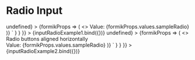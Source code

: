 
<Meta title="Components/Inputs/Input Radio Group" component={InputRadioGroup} />

# Radio Input

<Canvas>
  <Story
    name="Input Radio"
    parameters={{
      docs: {
        source: {
          code: dedent`
            <Form
              initialValues={{
                sampleRadio: 'Yes'
              }}
              onSubmit={() => undefined}
            >
              {formikProps => (
                <>
                  Value: {formikProps.values.sampleRadio}
                  <InputRadio label="Yes" name="sampleRadio" value="Yes" formikProps={formikProps} />
                  <InputRadio label="No" name="sampleRadio" value="No" formikProps={formikProps} />
                </>
              )}
            </Form>`
        }
      }
    }}
  >
    {inputRadioExample1.bind({})}
  </Story>
  <Story
    name="Input Radio - Horizontal"
    parameters={{
      docs: {
        source: {
          code: dedent`
            <Form
              initialValues={{
                sampleRadio: 'Yes'
              }}
              onSubmit={() => undefined}
            >
              {formikProps => (
                <>
                  Radio buttons aligned horizontally
                  <br />
                  Value: {formikProps.values.sampleRadio}
                  <InputRadioGroup
                    formikProps={formikProps}
                    legend="Sample Radio"
                    name="sampleRadio"
                    row
                    value={formikProps.values.sampleRadio}
                  >
                    <InputRadio id="sampleRadio.yes" label="Yes" value="Yes" />
                    <InputRadio id="sampleRadio.no" label="No" value="No" />
                  </InputRadioGroup>
                </>
              )}
            </Form>`
        }
      }
    }}
  >
    {inputRadioExample2.bind({})}
  </Story>
  <ArgsTable of={InputRadioGroup} />
</Canvas>
